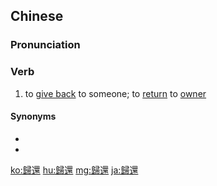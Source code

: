 {{also|归还}}
==Chinese==
{{zh-forms|s=归还}}

===Pronunciation===
{{zh-pron
|m=guīhuán
|c=gwai1 waan4
|mn=kui-hoân
|cat=v
}}

===Verb===
{{zh-verb}}

# to [[give back]] to someone; to [[return]] to [[owner]]

====Synonyms====
* {{zh-l|還給}}
* {{zh-l|退還}}

[[ko:歸還]]
[[hu:歸還]]
[[mg:歸還]]
[[ja:歸還]]